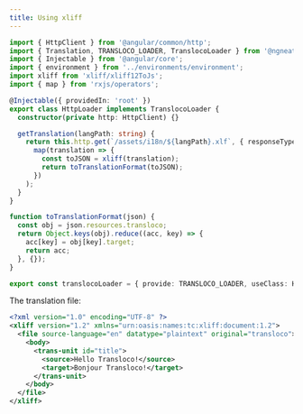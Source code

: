 ```yaml
---
title: Using xliff
---
```


```ts title="loader.ts"
import { HttpClient } from '@angular/common/http';
import { Translation, TRANSLOCO_LOADER, TranslocoLoader } from '@ngneat/transloco';
import { Injectable } from '@angular/core';
import { environment } from '../environments/environment';
import xliff from 'xliff/xliff12ToJs';
import { map } from 'rxjs/operators';

@Injectable({ providedIn: 'root' })
export class HttpLoader implements TranslocoLoader {
  constructor(private http: HttpClient) {}

  getTranslation(langPath: string) {
    return this.http.get(`/assets/i18n/${langPath}.xlf`, { responseType: 'text' as 'text' }).pipe(
      map(translation => {
        const toJSON = xliff(translation);
        return toTranslationFormat(toJSON);
      })
    );
  }
}

function toTranslationFormat(json) {
  const obj = json.resources.transloco;
  return Object.keys(obj).reduce((acc, key) => {
    acc[key] = obj[key].target;
    return acc;
  }, {});
}

export const translocoLoader = { provide: TRANSLOCO_LOADER, useClass: HttpLoader };
```

The translation file:

```xml
<?xml version="1.0" encoding="UTF-8" ?>
<xliff version="1.2" xmlns="urn:oasis:names:tc:xliff:document:1.2">
  <file source-language="en" datatype="plaintext" original="transloco">
    <body>
      <trans-unit id="title">
        <source>Hello Transloco!</source>
        <target>Bonjour Transloco!</target>
      </trans-unit>
    </body>
  </file>
</xliff>
```
